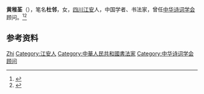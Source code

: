 '''黄稚荃'''（{{bd|1908年||1993年|}}），笔名'''杜邻'''，女，[[四川|四川]][[江安县|江安]]人，中国学者、书法家，曾任[[中华诗词学会|中华诗词学会]]顾问。<ref>{{Cite book|title=当代诗词家大辞典|author=丁永淮主编; 黄才钦, 熊文祥, 吴健中等副主编|publisher=华中师范大学出版社|year=1996|isbn=|location=武汉|pages=}}</ref><ref>{{Cite book|title=四川百科全书|author=《四川百科全书》编纂委员会编|publisher=四川辞书出版社|year=1997|isbn=|location=成都|pages=}}</ref>

== 参考资料 ==
{{reflist}}

{{中国人物小作品}}
{{Navboxes
| title  = 黄稚荃在[[中华诗词学会|中华诗词学会]]的职务
| list1  =
{{中华诗词学会第一届理事会}}
}}

{{Authority control}}
{{DEFAULTSORT:Huang黄}}
[[Category:黄姓|Zhi]]
[[Category:江安人|Category:江安人]]
[[Category:中華人民共和國書法家|Category:中華人民共和國書法家]]
[[Category:中华诗词学会顾问|Category:中华诗词学会顾问]]